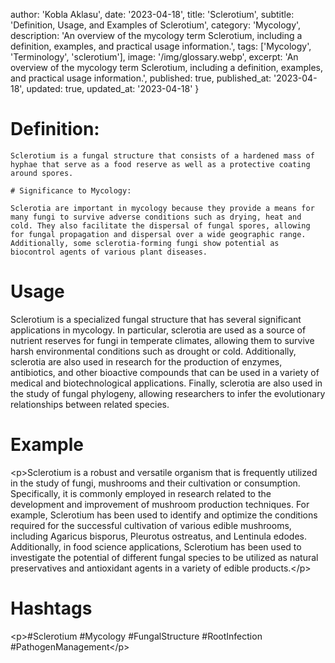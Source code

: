 
  author: 'Kobla Aklasu',
  date: '2023-04-18',
  title: 'Sclerotium',
  subtitle: 'Definition, Usage, and Examples of Sclerotium',
  category: 'Mycology',
  description: 'An overview of the mycology term Sclerotium, including a definition, examples, and practical usage information.',
  tags: ['Mycology', 'Terminology', 'sclerotium'],
  image: '/img/glossary.webp',
  excerpt: 'An overview of the mycology term Sclerotium, including a definition, examples, and practical usage information.',
  published: true,
  published_at: '2023-04-18',
  updated: true,
  updated_at: '2023-04-18'
}




# Definition:
    
    Sclerotium is a fungal structure that consists of a hardened mass of hyphae that serve as a food reserve as well as a protective coating around spores.
    
    # Significance to Mycology:
    
    Sclerotia are important in mycology because they provide a means for many fungi to survive adverse conditions such as drying, heat and cold. They also facilitate the dispersal of fungal spores, allowing for fungal propagation and dispersal over a wide geographic range. Additionally, some sclerotia-forming fungi show potential as biocontrol agents of various plant diseases.

# Usage

Sclerotium is a specialized fungal structure that has several significant applications in mycology. In particular, sclerotia are used as a source of nutrient reserves for fungi in temperate climates, allowing them to survive harsh environmental conditions such as drought or cold. Additionally, sclerotia are also used in research for the production of enzymes, antibiotics, and other bioactive compounds that can be used in a variety of medical and biotechnological applications. Finally, sclerotia are also used in the study of fungal phylogeny, allowing researchers to infer the evolutionary relationships between related species.

# Example

&lt;p&gt;Sclerotium is a robust and versatile organism that is frequently utilized in the study of fungi, mushrooms and their cultivation or consumption. Specifically, it is commonly employed in research related to the development and improvement of mushroom production techniques. For example, Sclerotium has been used to identify and optimize the conditions required for the successful cultivation of various edible mushrooms, including Agaricus bisporus, Pleurotus ostreatus, and Lentinula edodes. Additionally, in food science applications, Sclerotium has been used to investigate the potential of different fungal species to be utilized as natural preservatives and antioxidant agents in a variety of edible products.&lt;/p&gt;

# Hashtags

&lt;p&gt;#Sclerotium #Mycology #FungalStructure #RootInfection #PathogenManagement&lt;/p&gt;

